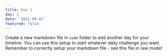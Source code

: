 ```yaml
---
title: Day 1
day: 1
date: '2021-09-01'
featured: false
---
```


Create a new markdown file in `code` folder to add another day for your timeline. You can use this setup to start whatever daily challenge you want. Remember to correctly setup your markdown file - see this file in raw mode!
